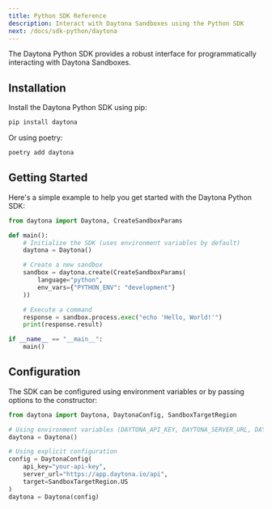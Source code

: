 ```yaml
---
title: Python SDK Reference
description: Interact with Daytona Sandboxes using the Python SDK
next: /docs/sdk-python/daytona
---
```


The Daytona Python SDK provides a robust interface for programmatically interacting with Daytona Sandboxes.

## Installation

Install the Daytona Python SDK using pip:

```bash
pip install daytona
```

Or using poetry:

```bash
poetry add daytona
```

## Getting Started

Here's a simple example to help you get started with the Daytona Python SDK:

```python
from daytona import Daytona, CreateSandboxParams

def main():
    # Initialize the SDK (uses environment variables by default)
    daytona = Daytona()

    # Create a new sandbox
    sandbox = daytona.create(CreateSandboxParams(
        language="python",
        env_vars={"PYTHON_ENV": "development"}
    ))

    # Execute a command
    response = sandbox.process.exec("echo 'Hello, World!'")
    print(response.result)

if __name__ == "__main__":
    main()
```

## Configuration

The SDK can be configured using environment variables or by passing options to the constructor:

```python
from daytona import Daytona, DaytonaConfig, SandboxTargetRegion

# Using environment variables (DAYTONA_API_KEY, DAYTONA_SERVER_URL, DAYTONA_TARGET)
daytona = Daytona()

# Using explicit configuration
config = DaytonaConfig(
    api_key="your-api-key",
    server_url="https://app.daytona.io/api",
    target=SandboxTargetRegion.US
)
daytona = Daytona(config)
```
